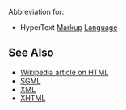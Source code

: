 Abbreviation for:

* HyperText [[Markup]] [[Language]]

==See Also==
*[[w:HTML|Wikipedia article on HTML]]
*[[SGML]]
*[[XML]]
*[[XHTML]]